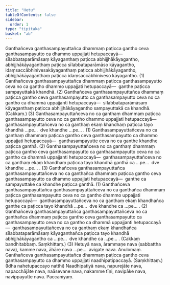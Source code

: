 ```yaml
---
title: "Hetu"
tableOfContents: false
sidebar:
  order: 1
type: "tipitaka"
basket: "ab"
---
```



<DynamicBreadcrumb />

<Division number="107">

<Paragraph number="1853">
Ganthañceva ganthasampayuttañca dhammaṃ paṭicca gantho ceva ganthasampayutto ca dhammo uppajjati hetupaccayā—  sīlabbataparāmāsaṃ kāyaganthaṃ paṭicca abhijjhākāyagantho, abhijjhākāyaganthaṃ paṭicca sīlabbataparāmāso kāyagantho, idaṃsaccābhinivesakāyaganthaṃ paṭicca abhijjhākāyagantho, abhijjhākāyaganthaṃ paṭicca idaṃsaccābhiniveso kāyagantho. (1)
</Paragraph>

<Paragraph number="1854">
Ganthañceva ganthasampayuttañca dhammaṃ paṭicca ganthasampayutto ceva no ca gantho dhammo uppajjati hetupaccayā—  ganthe paṭicca sampayuttakā khandhā. (2)
</Paragraph>

<Paragraph number="1855">
Ganthañceva ganthasampayuttañca dhammaṃ paṭicca gantho ceva ganthasampayutto ca ganthasampayutto ceva no ca gantho ca dhammā uppajjanti hetupaccayā—  sīlabbataparāmāsaṃ kāyaganthaṃ paṭicca abhijjhākāyagantho sampayuttakā ca khandhā. (Cakkaṃ.) (3)
</Paragraph>

</Division>
<Division number="108">

<Paragraph number="1856">
Ganthasampayuttañceva no ca ganthaṃ dhammaṃ paṭicca ganthasampayutto ceva no ca gantho dhammo uppajjati hetupaccayā—  ganthasampayuttañceva no ca ganthaṃ ekaṃ khandhaṃ paṭicca tayo khandhā …pe…  dve khandhe …pe… . (1)
</Paragraph>

<Paragraph number="1857">
Ganthasampayuttañceva no ca ganthaṃ dhammaṃ paṭicca gantho ceva ganthasampayutto ca dhammo uppajjati hetupaccayā—  ganthasampayutte ceva no ca ganthe khandhe paṭicca ganthā. (2)
</Paragraph>

<Paragraph number="1858">
Ganthasampayuttañceva no ca ganthaṃ dhammaṃ paṭicca gantho ceva ganthasampayutto ca ganthasampayutto ceva no ca gantho ca dhammā uppajjanti hetupaccayā—  ganthasampayuttañceva no ca ganthaṃ ekaṃ khandhaṃ paṭicca tayo khandhā ganthā ca …pe…  dve khandhe …pe… . (3)
</Paragraph>

</Division>
<Division number="109">

<Paragraph number="1859">
Ganthañceva ganthasampayuttañca ganthasampayuttañceva no ca ganthañca dhammaṃ paṭicca gantho ceva ganthasampayutto ca dhammo uppajjati hetupaccayā—  ganthe ca sampayuttake ca khandhe paṭicca ganthā. (1)
</Paragraph>

<Paragraph number="1860">
Ganthañceva ganthasampayuttañca ganthasampayuttañceva no ca ganthañca dhammaṃ paṭicca ganthasampayutto ceva no ca gantho dhammo uppajjati hetupaccayā—  ganthasampayuttañceva no ca ganthaṃ ekaṃ khandhañca ganthe ca paṭicca tayo khandhā …pe…  dve khandhe ca …pe… . (2)
</Paragraph>

<Paragraph number="1861">
Ganthañceva ganthasampayuttañca ganthasampayuttañceva no ca ganthañca dhammaṃ paṭicca gantho ceva ganthasampayutto ca ganthasampayutto ceva no ca gantho ca dhammā uppajjanti hetupaccayā—  ganthasampayuttañceva no ca ganthaṃ ekaṃ khandhañca sīlabbataparāmāsaṃ kāyaganthañca paṭicca tayo khandhā abhijjhākāyagantho ca …pe…  dve khandhe ca …pe… . (Cakkaṃ bandhitabbaṃ. Saṃkhittaṃ.) (3)
</Paragraph>

</Division>
<Division number="110">

<Paragraph number="1862">
Hetuyā nava, ārammaṇe nava (sabbattha nava), kamme nava, āhāre nava …pe…  avigate nava.

</Paragraph>
</Division>

<Paragraph number="1863" type="center">
Anulomaṃ.


</Paragraph>

<Division number="111">

<Paragraph number="1864">
Ganthañceva ganthasampayuttañca dhammaṃ paṭicca gantho ceva ganthasampayutto ca dhammo uppajjati naadhipatipaccayā. (Saṃkhittaṃ.)
</Paragraph>

<Paragraph number="1865">
(Idha nahetupaccayo natthi) Naadhipatiyā nava, napurejāte nava, napacchājāte nava, naāsevane nava, nakamme tīṇi, navipāke nava, navippayutte nava.

</Paragraph>
</Division>

<Paragraph number="1866" type="center">
Paccanīyaṃ.
</Paragraph>